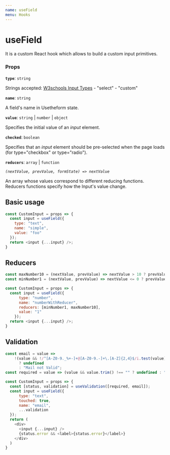 ---
name: useField
menu: Hooks
---

# useField
It is a custom React hook which allows to build a custom input primitives.

### Props

**`type`**: `string`

Strings accepted: [W3schools Input Types](https://www.w3schools.com/html/html_form_input_types.asp) - "select" - "custom"

**`name`**: `string`

A field's name in Usetheform state.

**`value`**: `string` | `number` | `object`

Specifies the initial value of an *input* element.

**`checked`**: `boolean`

Specifies that an *input* element should be pre-selected when the page loads (for type="checkbox" or type="radio").

**`reducers`**: `array` | `function`

*`(nextValue, prevValue, formState) => nextValue`*
 
An array whose values correspond to different reducing functions.
Reducers functions specify how the Input's value change.

## Basic usage

```javascript
const CustomInput = props => {
  const input = useField({
    type: "text",
    name: "simple",
    value: "foo"
  });
  return <input {...input} />;
}
```

## Reducers

```javascript
const maxNumber10 = (nextValue, prevValue) => nextValue > 10 ? prevValue : nextValue;
const minNumber1 = (nextValue, prevValue) => nextValue <= 0 ? prevValue : nextValue;

const CustomInput = props => {
  const input = useField({
      type: "number",
      name: "numberWithReducer",
      reducers: [minNumber1, maxNumber10],
      value: "1"
    });
  return <input {...input} />;
}
```

## Validation

```javascript
const email = value =>
    !(value && !/^[A-Z0-9._%+-]+@[A-Z0-9.-]+\.[A-Z]{2,4}$/i.test(value))
      ? undefined
      : "Mail not Valid";
const required = value => (value && value.trim() !== "" ? undefined : "Required");

const CustomInput = props => {
  const [status, validation] = useValidation([required, email]);
  const input = useField({
      type: "text",
      touched: true,
      name: "email",
      ...validation
  });
  return (
    <div>
      <input {...input} />
      {status.error && <label>{status.error}</label>}
    </div>
  )
}
```